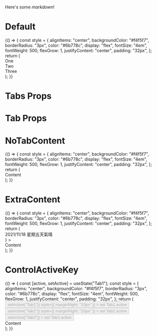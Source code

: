 
<Meta title="Navigation/Tabs" component={Tabs} />

Here's some _markdown_!

# Default

<Preview>
  <Story name="Default">
    {() => {
      const style = {
        alignItems: "center",
        backgroundColor: "#f4f5f7",
        borderRadius: "3px",
        color: "#6b778c",
        display: "flex",
        fontSize: "4em",
        fontWeight: 500,
        flexGrow: 1,
        justifyContent: "center",
        padding: "32px",
      };
      return (
        <Tabs defaultActiveKey="Tab1">
          <Tabs.Tab title="數據指標" eventKey="Tab1">
            <div style={style}>One</div>
          </Tabs.Tab>
          <Tabs.Tab title="圖像報表" eventKey="Tab2">
            <div style={style}>Two</div>
          </Tabs.Tab>
          <Tabs.Tab title="用戶清單" eventKey="Tab3">
            <div style={style}>Three</div>
          </Tabs.Tab>
        </Tabs>
      );
    }}
  </Story>
</Preview>

# Tabs Props

<Props of={Tabs} />

# Tab Props

<Props of={Tabs.Tab} />

# NoTabContent

<Preview>
  <Story name="NoTabContent">
    {() => {
      const style = {
        alignItems: "center",
        backgroundColor: "#f4f5f7",
        borderRadius: "3px",
        color: "#6b778c",
        display: "flex",
        fontSize: "4em",
        fontWeight: 500,
        flexGrow: 1,
        justifyContent: "center",
        padding: "32px",
      };
      return (
        <div>
          <Tabs defaultActiveKey="Tab1">
            <Tabs.Tab title="數據指標" eventKey="Tab1" />
            <Tabs.Tab title="圖像報表" eventKey="Tab2" />
            <Tabs.Tab title="用戶清單" eventKey="Tab3" />
          </Tabs>
          <div style={style}>Content</div>
        </div>
      );
    }}
  </Story>
</Preview>

# ExtraContent

<Preview>
  <Story name="ExtraContent">
    {() => {
      const style = {
        alignItems: "center",
        backgroundColor: "#f4f5f7",
        borderRadius: "3px",
        color: "#6b778c",
        display: "flex",
        fontSize: "4em",
        fontWeight: 500,
        flexGrow: 1,
        justifyContent: "center",
        padding: "32px",
      };
      return (
        <div>
          <Tabs
            defaultActiveKey="Tab1"
            extraContent={
              <div style={{ width: "100%", textAlign: "right" }}>
                2021/11/18 星期五天氣晴
              </div>
            }
          >
            <Tabs.Tab title="數據指標" eventKey="Tab1" />
            <Tabs.Tab title="圖像報表" eventKey="Tab2" />
            <Tabs.Tab title="用戶清單" eventKey="Tab3" />
          </Tabs>
          <div style={style}>Content</div>
        </div>
      );
    }}
  </Story>
</Preview>

# ControlActiveKey

<Preview>
  <Story name="ControlActiveKey">
    {() => {
      const [active, setActive] = useState("Tab1");
      const style = {
        alignItems: "center",
        backgroundColor: "#f4f5f7",
        borderRadius: "3px",
        color: "#6b778c",
        display: "flex",
        fontSize: "4em",
        fontWeight: 500,
        flexGrow: 1,
        justifyContent: "center",
        padding: "32px",
      };
      return (
        <div>
          <div style={{ marginBottom: "20px" }}>
            <Button
              disabled={active === "Tab1"}
              onClick={() => setActive("Tab1")}
              style={{ marginRight: "10px" }}
            >
              set Tab1 active
            </Button>
            <Button
              disabled={active === "Tab2"}
              onClick={() => setActive("Tab2")}
              style={{ marginRight: "10px" }}
            >
              set Tab2 active
            </Button>
            <Button
              disabled={active === "Tab3"}
              onClick={() => setActive("Tab3")}
            >
              set Tab3 active
            </Button>
          </div>
          <Tabs activeKey={active} defaultActiveKey={active}>
            <Tabs.Tab title="數據指標" eventKey="Tab1" />
            <Tabs.Tab title="圖像報表" eventKey="Tab2" />
            <Tabs.Tab title="用戶清單" eventKey="Tab3" />
          </Tabs>
          <div style={style}>Content</div>
        </div>
      );
    }}
  </Story>
</Preview>

